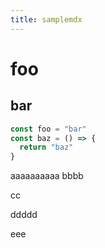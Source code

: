 ```yaml
---
title: samplemdx
---
```


# foo

## bar

```ts {1,3}#a {2}#b
const foo = "bar"
const baz = () => {
  return "baz"
}
```


aaaaaaaaaa
bbbb

cc


ddddd



eee